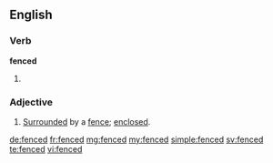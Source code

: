 ==English==

===Verb===
'''fenced'''
# {{past participle of|fence}}

===Adjective===
{{en-adj}}
# [[surrounded|Surrounded]] by a [[fence]]; [[enclosed]].

[[de:fenced]]
[[fr:fenced]]
[[mg:fenced]]
[[my:fenced]]
[[simple:fenced]]
[[sv:fenced]]
[[te:fenced]]
[[vi:fenced]]